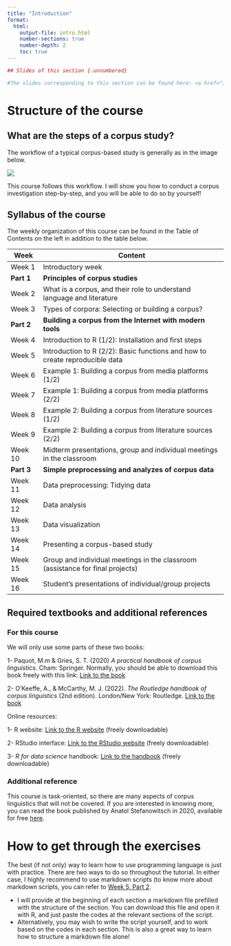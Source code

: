 ```yaml
---
title: "Introduction"
format: 
  html:
    output-file: intro.html
    number-sections: true
    number-depth: 2
    toc: true
---
```

```r
## Slides of this section {.unnumbered}

#The slides corresponding to this section can be found here: <a href="intro_slides.html" target="_blank">`r fontawesome::fa("chalkboard", a11y = "sem")`</a>
```



# Structure of the course

## What are the steps of a corpus study?

The workflow of a typical corpus-based study is generally as in the image below.

![](assets/images/WorkflowTutorial.png)

This course follows this workflow. I will show you how to conduct a corpus investigation step-by-step, and you will be able to do so by yourself!

## Syllabus of the course

The weekly organization of this course can be found in the Table of Contents on the left in addition to the table below.

| Week    | Content                                           |
|---------|---------------------------------------------------|
| Week 1  | Introductory week                                 |
| **Part 1** | **Principles of corpus studies**                    |
| Week 2  | What is a corpus, and their role to understand language and literature |
| Week 3  | Types of corpora: Selecting or building a corpus? |
| **Part 2** | **Building a corpus from the Internet with modern tools**  |
| Week 4  | Introduction to R (1/2): Installation and first steps |
| Week 5  | Introduction to R (2/2): Basic functions and how to create reproducible data |
| Week 6  | Example 1: Building a corpus from media platforms (1/2) |
| Week 7  | Example 1: Building a corpus from media platforms (2/2) |
| Week 8  | Example 2: Building a corpus from literature sources (1/2) |
| Week 9  | Example 2: Building a corpus from literature sources (2/2) |
| Week 10 | Midterm presentations, group and individual meetings in the classroom |
| **Part 3** | **Simple preprocessing and analyzes of corpus data** |
| Week 11 | Data preprocessing: Tidying data |
| Week 12 | Data analysis |
| Week 13 | Data visualization |
| Week 14 | Presenting a corpus-based study |
| Week 15 | Group and individual meetings in the classroom (assistance for final projects) |
| Week 16 | Student's presentations of individual/group projects |

## Required textbooks and additional references

### For this course

We will only use some parts of these two books:

1- Paquot, M.m & Gries, S. T. (2020) <i>A practical handbook of corpus linguistics</i>. Cham: Springer.
Normally, you should be able to download this book freely with this link: <a href="https://link.springer.com/book/10.1007/978-3-030-46216-1" target="_blank">Link to the book</a>

2- O'Keeffe, A., & McCarthy, M. J. (2022). <i>The Routledge handbook of corpus linguistics</i> (2nd edition). London/New York: Routledge. <a href="https://www.routledge.com/The-Routledge-Handbook-of-Corpus-Linguistics/OKeeffe-McCarthy/p/book/9781032145921?srsltid=AfmBOoqOe7H-j_mhNycpy-PdTrMEQWs4bd4X2LuxUm8Vi1zbTSdMlJ3N" target="_blank">Link to the book</a>

Online resources:

1- R website: <a href="https://www.r-project.org/" target="_blank">Link to the R website</a> (freely downloadable)

2- RStudio interface: <a href="https://posit.co/download/rstudio-desktop/" target="_blank">Link to the RStudio website</a> (freely downloadable)

3- <i>R for data science</i> handbook: <a href="https://r4ds.hadley.nz/" target="_blank">Link to the handbook</a> (freely downloadable)

### Additional reference

This course is task-oriented, so there are many aspects of corpus linguistics that will not be covered.
If you are interested in knowing more, you can read the book published by Anatol Stefanowitsch in 2020, available for free <a href="https://langsci-press.org/catalog/book/148" target="_blank">here</a>.

# How to get through the exercises

The best (if not only) way to learn how to use programming language is just with practice. There are two ways to do so throughout the tutorial. In either case, I highly recommend to use markdown scripts (to know more about markdown scripts, you can refer to <a href="https://aymeric-collart.github.io/CHU0387/WorkingWithRMarkdown.html" target="_blank">Week 5, Part 2</a>.

-   I will provide at the beginning of each section a markdown file prefilled with the structure of the section. You can download this file and open it with R, and just paste the codes at the relevant sections of the script.
-   Alternatively, you may wish to write the script yourself, and to work based on the codes in each section. This is also a great way to learn how to structure a markdown file alone!
